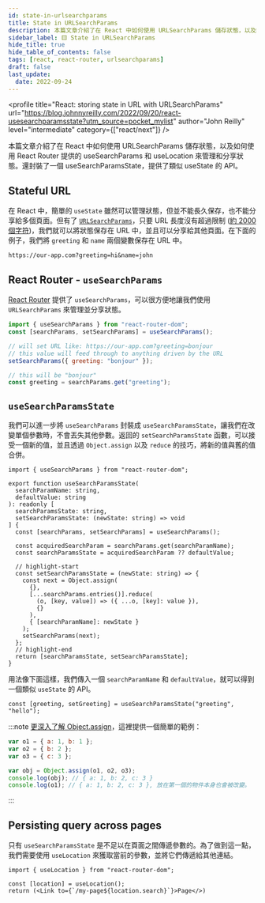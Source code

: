 ```yaml
---
id: state-in-urlsearchparams
title: State in URLSearchParams
description: 本篇文章介紹了在 React 中如何使用 URLSearchParams 儲存狀態，以及如何使用 React Router 提供的 useSearchParams 和 useLocation 來管理和分享狀態。還封裝了一個 useSearchParamsState，提供了類似 useState 的 API。
sidebar_label: 🟨 State in URLSearchParams
hide_title: true
hide_table_of_contents: false
tags: [react, react-router, urlsearchparams]
draft: false
last_update:
  date: 2022-09-24
---
```


<profile
  title="React: storing state in URL with URLSearchParams"
  url="https://blog.johnnyreilly.com/2022/09/20/react-usesearchparamsstate?utm_source=pocket_mylist"
  author="John Reilly"
  level="intermediate"
  category={["react/next"]}
/>

本篇文章介紹了在 React 中如何使用 URLSearchParams 儲存狀態，以及如何使用 React Router 提供的 useSearchParams 和 useLocation 來管理和分享狀態。還封裝了一個 useSearchParamsState，提供了類似 useState 的 API。

## Stateful URL

在 React 中，簡單的 `useState` 雖然可以管理狀態，但並不能長久保存，也不能分享給多個頁面。但有了 [`URLSearchParams`](https://developer.mozilla.org/en-US/docs/Web/API/URLSearchParams)，只要 URL 長度沒有超過限制 ([約 2000 個字符](https://stackoverflow.com/a/417184/761388))，我們就可以將狀態保存在 URL 中，並且可以分享給其他頁面。在下面的例子，我們將 `greeting` 和 `name` 兩個變數保存在 URL 中。

```
https://our-app.com?greeting=hi&name=john
```

## React Router - `useSearchParams`

[React Router](https://reactrouter.com/en/main) 提供了 `useSearchParams`，可以很方便地讓我們使用 `URLSearchParams` 來管理並分享狀態。

```js
import { useSearchParams } from "react-router-dom";
const [searchParams, setSearchParams] = useSearchParams();

// will set URL like: https://our-app.com?greeting=bonjour
// this value will feed through to anything driven by the URL
setSearchParams({ greeting: "bonjour" });

// this will be "bonjour"
const greeting = searchParams.get("greeting");
```

## `useSearchParamsState`

我們可以進一步將 `useSearchParams` 封裝成 `useSearchParamsState`，讓我們在改變單個參數時，不會丟失其他參數。返回的 `setSearchParamsState` 函數，可以接受一個新的值，並且透過 `Object.assign` 以及 `reduce` 的技巧，將新的值與舊的值合併。

```tsx
import { useSearchParams } from "react-router-dom";

export function useSearchParamsState(
  searchParamName: string,
  defaultValue: string
): readonly [
  searchParamsState: string,
  setSearchParamsState: (newState: string) => void
] {
  const [searchParams, setSearchParams] = useSearchParams();

  const acquiredSearchParam = searchParams.get(searchParamName);
  const searchParamsState = acquiredSearchParam ?? defaultValue;

  // highlight-start
  const setSearchParamsState = (newState: string) => {
    const next = Object.assign(
      {},
      [...searchParams.entries()].reduce(
        (o, [key, value]) => ({ ...o, [key]: value }),
        {}
      ),
      { [searchParamName]: newState }
    );
    setSearchParams(next);
  };
  // highlight-end
  return [searchParamsState, setSearchParamsState];
}
```

用法像下面這樣，我們傳入一個 `searchParamName` 和 `defaultValue`，就可以得到一個類似 `useState` 的 API。

```tsx
const [greeting, setGreeting] = useSearchParamsState("greeting", "hello");
```

:::note
[更深入了解 Object.assign](https://developer.mozilla.org/zh-TW/docs/Web/JavaScript/Reference/Global_Objects/Object/assign)，這裡提供一個簡單的範例：

```js
var o1 = { a: 1, b: 1 };
var o2 = { b: 2 };
var o3 = { c: 3 };

var obj = Object.assign(o1, o2, o3);
console.log(obj); // { a: 1, b: 2, c: 3 }
console.log(o1); // { a: 1, b: 2, c: 3 }, 放在第一個的物件本身也會被改變。
```

:::

## Persisting query across pages

只有 `useSearchParamsState` 是不足以在頁面之間傳遞參數的。為了做到這一點，我們需要使用 `useLocation` 來獲取當前的參數，並將它們傳遞給其他連結。

```tsx
import { useLocation } from "react-router-dom";

const [location] = useLocation();
return (<Link to={`/my-page${location.search}`}>Page</>)
```
